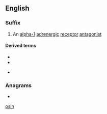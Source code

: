 {{also|osin|ô-sin|Ô-sin}}
==English==

===Suffix===
{{head|en|suffixes}}

# An [[alpha-1]] [[adrenergic]] [[receptor]] [[antagonist]]

====Derived terms====
{{top2}}
* {{l|en|prazosin}}
* {{l|en|terazosin}}
{{mid2}}
* {{l|en|tamsulosin}}
{{bottom}}

===Anagrams===
* {{anagrams|en|-sion|Ions|Ison|NOIs|Sino-|Sion|Soni|ions|onis|sino-|sion}}

[[Category:English suffixes|osin]]